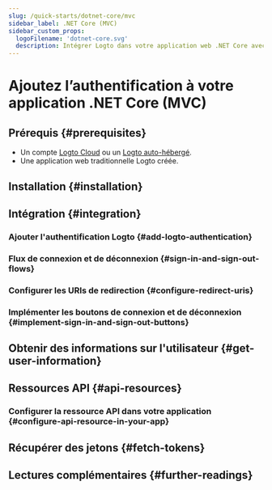 ```yaml
---
slug: /quick-starts/dotnet-core/mvc
sidebar_label: .NET Core (MVC)
sidebar_custom_props:
  logoFilename: 'dotnet-core.svg'
  description: Intégrer Logto dans votre application web .NET Core avec Model-View-Controller (MVC).
---
```




# Ajoutez l’authentification à votre application .NET Core (MVC)

<GuideTip />

## Prérequis \{#prerequisites}

- Un compte [Logto Cloud](https://cloud.logto.io) ou un [Logto auto-hébergé](/introduction/set-up-logto-oss).
- Une application web traditionnelle Logto créée.

## Installation \{#installation}

<Installation />

## Intégration \{#integration}

### Ajouter l'authentification Logto \{#add-logto-authentication}

<AddAuthentication />

### Flux de connexion et de déconnexion \{#sign-in-and-sign-out-flows}

<SignInAndSignOutFlows />

### Configurer les URIs de redirection \{#configure-redirect-uris}

<ConfigureRedirectUris />

### Implémenter les boutons de connexion et de déconnexion \{#implement-sign-in-and-sign-out-buttons}

<ImplementButtons />

<Checkpoint />

## Obtenir des informations sur l'utilisateur \{#get-user-information}

<GetUserInformation />

## Ressources API \{#api-resources}

<ApiResourcesDescription />

### Configurer la ressource API dans votre application \{#configure-api-resource-in-your-app}

<ConfigureApiResources />

## Récupérer des jetons \{#fetch-tokens}

<FetchTokens />

## Lectures complémentaires \{#further-readings}

<FurtherReadings />
